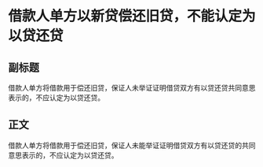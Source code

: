 # 借款人单方以新贷偿还旧贷，不能认定为以贷还贷
## 副标题
借款人单方将借款用于偿还旧贷，保证人未举证证明借贷双方有以贷还贷共同意思表示的，不应认定为以贷还贷。
## 正文
借款人单方将借款用于偿还旧贷，保证人未能举证证明借贷双方有以贷还贷的共同意思表示的，不应认定为以贷还贷。